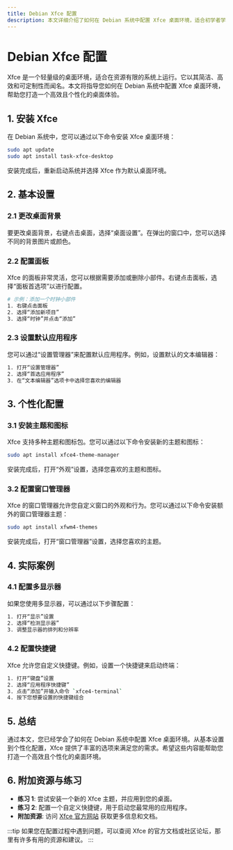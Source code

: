 ```yaml
---
title: Debian Xfce 配置
description: 本文详细介绍了如何在 Debian 系统中配置 Xfce 桌面环境，适合初学者学习。内容涵盖基本设置、个性化配置以及常见问题的解决方案。
---
```


# Debian Xfce 配置

Xfce 是一个轻量级的桌面环境，适合在资源有限的系统上运行。它以其简洁、高效和可定制性而闻名。本文将指导您如何在 Debian 系统中配置 Xfce 桌面环境，帮助您打造一个高效且个性化的桌面体验。

## 1. 安装 Xfce

在 Debian 系统中，您可以通过以下命令安装 Xfce 桌面环境：

```bash
sudo apt update
sudo apt install task-xfce-desktop
```

安装完成后，重新启动系统并选择 Xfce 作为默认桌面环境。

## 2. 基本设置

### 2.1 更改桌面背景

要更改桌面背景，右键点击桌面，选择“桌面设置”。在弹出的窗口中，您可以选择不同的背景图片或颜色。

### 2.2 配置面板

Xfce 的面板非常灵活，您可以根据需要添加或删除小部件。右键点击面板，选择“面板首选项”以进行配置。

```bash
# 示例：添加一个时钟小部件
1. 右键点击面板
2. 选择“添加新项目”
3. 选择“时钟”并点击“添加”
```

### 2.3 设置默认应用程序

您可以通过“设置管理器”来配置默认应用程序。例如，设置默认的文本编辑器：

```bash
1. 打开“设置管理器”
2. 选择“首选应用程序”
3. 在“文本编辑器”选项卡中选择您喜欢的编辑器
```

## 3. 个性化配置

### 3.1 安装主题和图标

Xfce 支持多种主题和图标包。您可以通过以下命令安装新的主题和图标：

```bash
sudo apt install xfce4-theme-manager
```

安装完成后，打开“外观”设置，选择您喜欢的主题和图标。

### 3.2 配置窗口管理器

Xfce 的窗口管理器允许您自定义窗口的外观和行为。您可以通过以下命令安装额外的窗口管理器主题：

```bash
sudo apt install xfwm4-themes
```

安装完成后，打开“窗口管理器”设置，选择您喜欢的主题。

## 4. 实际案例

### 4.1 配置多显示器

如果您使用多显示器，可以通过以下步骤配置：

```bash
1. 打开“显示”设置
2. 选择“检测显示器”
3. 调整显示器的排列和分辨率
```

### 4.2 配置快捷键

Xfce 允许您自定义快捷键。例如，设置一个快捷键来启动终端：

```bash
1. 打开“键盘”设置
2. 选择“应用程序快捷键”
3. 点击“添加”并输入命令 `xfce4-terminal`
4. 按下您想要设置的快捷键组合
```

## 5. 总结

通过本文，您已经学会了如何在 Debian 系统中配置 Xfce 桌面环境。从基本设置到个性化配置，Xfce 提供了丰富的选项来满足您的需求。希望这些内容能帮助您打造一个高效且个性化的桌面环境。

## 6. 附加资源与练习

- **练习 1**: 尝试安装一个新的 Xfce 主题，并应用到您的桌面。
- **练习 2**: 配置一个自定义快捷键，用于启动您最常用的应用程序。
- **附加资源**: 访问 [Xfce 官方网站](https://www.xfce.org/) 获取更多信息和文档。

:::tip
如果您在配置过程中遇到问题，可以查阅 Xfce 的官方文档或社区论坛，那里有许多有用的资源和建议。
:::